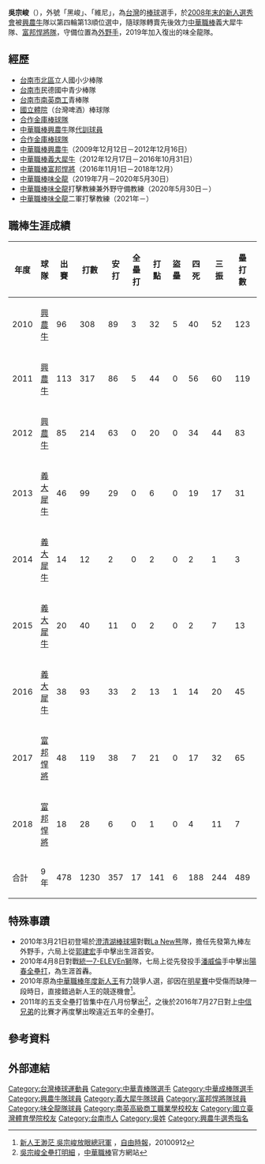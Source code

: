 {{Infobox CPBL player|
|name=吳宗峻|
|image=|
|width=150|
|position=二軍打擊教練|
|team=味全龍|
|number=62|
|bats=左|
|throws=左|
|birthdate={{birth_date_and_age|1984|12|31|mf=y}}|
|birthplace={{TWN}}[[臺南市|臺南市]]|
|debutdate=3月21日
|debutyear=2010年
|debutteam=興農牛
|statyear=2018年球季
|stat1label=打擊率
|stat1value=0.290
|stat2label=全壘打
|stat2value=17
|stat3label=打點
|stat3value=141
|stat4label=盜壘
|stat4value=6
|teams=<nowiki></nowiki>
*[[興農牛|興農牛]]（2009年12月12日－2012年12月16日）
*[[義大犀牛|義大犀牛]]（2012年12月17日－2016年10月31日）
*[[富邦悍將|富邦悍將]]（2016年11月1日－2018年12月）
*[[味全龍|味全龍]]（2019年7月－2020年5月30日）
'''教練時期'''
*[[味全龍|味全龍]]打擊教練兼外野守備教練（2020年5月30日－）
*[[味全龍|味全龍]]二軍打擊教練（2021年－）
}}

'''吳宗峻'''（{{bd|1984年|12月31日|CatIdx=W吳}}），外號「黑峻」、「維尼」，為[[台灣|台灣]]的[[棒球|棒球]]選手，於[[中華職棒歷年選秀會#職棒二十年（2009年）|2008年末的新人選秀會]]被[[興農牛|興農牛]]隊以第四輪第13順位選中，隨球隊轉賣先後效力[[中華職棒|中華職棒]]義大犀牛隊、[[富邦悍將隊|富邦悍將隊]]，守備位置為[[外野手|外野手]]，2019年加入復出的味全龍隊。

==經歷==
*[[台南市|台南市]][[北區_(台南市)|北區]]立人國小少棒隊
*[[台南市|台南市]]民德國中青少棒隊
*[[臺南市私立南英高級商工職業學校|台南市南英商工]]青棒隊
*[[國立體育大學|國立體院]]（台灣啤酒）棒球隊
*[[合作金庫棒球隊|合作金庫棒球隊]]
*[[中華職棒|中華職棒]][[興農牛|興農牛]]隊[[代訓球員|代訓球員]]
*[[合作金庫棒球隊|合作金庫棒球隊]]
*[[中華職棒|中華職棒]][[興農牛|興農牛]]（2009年12月12日－2012年12月16日）
*[[中華職棒|中華職棒]][[義大犀牛|義大犀牛]]（2012年12月17日－2016年10月31日）
*[[中華職棒|中華職棒]][[富邦悍將|富邦悍將]]（2016年11月1日－2018年12月）
*[[中華職棒|中華職棒]][[味全龍|味全龍]]（2019年7月－2020年5月30日）
*[[中華職棒|中華職棒]][[味全龍|味全龍]]打擊教練兼外野守備教練（2020年5月30日－）
*[[中華職棒|中華職棒]][[味全龍|味全龍]]二軍打擊教練（2021年－）

==職棒生涯成績==
{| class="wikitable" width="1000px"
|- align="center"
!年度!!球隊!!出賽!!打數!!安打!!全壘打!!打點!!盜壘!!四死!!三振!!壘打數!!雙殺打!!打擊率!!上壘率!!長打率!!OPS
|- align=center
|2010||[[興農牛|興農牛]]||96||308||89||3||32||5||40||52||123||7||0.289||0.370||0.399||0.769
|- align=center
|2011||[[興農牛|興農牛]]||113||317||86||5||44||0||56||60||119||10||0.271||0.378||0.375||0.753
|- align=center
|2012||[[興農牛|興農牛]]||85||214||63||0||20||0||34||44||83||8||0.294||0.390||0.388||0.778
|- align=center
|2013||[[義大犀牛|義大犀牛]]||46||99||29||0||6||0||19||17||31||2||0.293||0.403||0.313||0.716
|- align=center
|2014||[[義大犀牛|義大犀牛]]||14||12||2||0||2||0||2||1||3||0||0.167||0.267||0.250||0.517
|- align=center
|2015||[[義大犀牛|義大犀牛]]||20||40||11||0||2||0||2||7||13||1||0.275||0.310||0.325||0.635
|- align=center
|2016||[[義大犀牛|義大犀牛]]||38||93||33||2||13||1||14||20||45||2||0.355||0.435||0.484||0.919
|- align=center
|2017||[[富邦悍將|富邦悍將]]||48||119||38||7||21||0||17||32||65||6||0.319||0.404||0.546||0.950
|- align=center
|2018||[[富邦悍將|富邦悍將]]||18||28||6||0||1||0||4||11||7||0||0.214||0.313||0.250||0.563
|- style="background:#00AEAE;color:white" align="center" 
|合計||9年||478||1230||357||17||141||6||188||244||489||36||0.290||0.382||0.398||0.780
|}

==特殊事蹟==
*2010年3月21日初登場於[[澄清湖棒球場|澄清湖棒球場]]對戰[[La_New熊|La New熊]]隊，擔任先發第九棒左外野手，六局上從[[郭建宏|郭建宏]]手中擊出生涯首安。
*2010年4月8日對戰[[統一7-ELEVEn獅|統一7-ELEVEn獅]]隊，七局上從先發投手[[潘威倫|潘威倫]]手中擊出[[陽春全壘打|陽春全壘打]]，為生涯首轟。
*2010年原為[[中華職棒年度新人王|中華職棒年度新人王]]有力競爭人選，卻因在[[中華職棒明星賽|明星賽]]中受傷而缺陣一段時日，直接錯過新人王的競逐機會<ref>[http://sports.ltn.com.tw/news/paper/426918 新人王渺茫 吳宗峻放眼總冠軍] {{Wayback|url=http://sports.ltn.com.tw/news/paper/426918 |date=20191128214021 }}，[[自由時報|自由時報]]，20100912</ref>。
*2011年的五支全壘打皆集中在八月份擊出<ref>[http://www.cpbl.com.tw/players/hr.html?player_id=R286&teamno= 吳宗峻全壘打明細] {{Wayback|url=http://www.cpbl.com.tw/players/hr.html?player_id=R286&teamno= |date=20190810142116 }}，[[中華職棒|中華職棒]]官方網站</ref>，之後於2016年7月27日對上[[中信兄弟|中信兄弟]]的比賽才再度擊出暌違近五年的全壘打。

== 參考資料 ==
{{reflist}}

==外部連結==
{{台灣棒球維基館|吳宗峻(1984)}}
{{中華職棒球員資料|id=R286|name=吳宗峻}}
{{味全龍隊球員名單}}
{{義大犀牛2016年中華職棒總冠軍}}
{{2009年第二十五屆亞洲棒球錦標賽中華成棒代表隊}}
{{2009年第三十八屆世界盃棒球錦標賽中華成棒代表隊}}
{{DEFAULTSORT:Wu Chung Chun}}
[[Category:台灣棒球運動員|Category:台灣棒球運動員]]
[[Category:中華青棒隊選手|Category:中華青棒隊選手]]
[[Category:中華成棒隊選手|Category:中華成棒隊選手]]
[[Category:興農牛隊球員|Category:興農牛隊球員]]
[[Category:義大犀牛隊球員|Category:義大犀牛隊球員]]
[[Category:富邦悍將隊球員|Category:富邦悍將隊球員]]
[[Category:味全龍隊球員|Category:味全龍隊球員]]
[[Category:南英高級商工職業學校校友|Category:南英高級商工職業學校校友]]
[[Category:國立臺灣體育學院校友|Category:國立臺灣體育學院校友]]
[[Category:台南市人|Category:台南市人]]
[[Category:吳姓|Category:吳姓]]
[[Category:興農牛選秀指名|Category:興農牛選秀指名]]